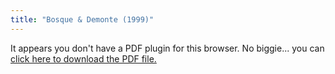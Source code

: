 ```yaml
---
title: "Bosque & Demonte (1999)"
---
```


```{=html}
<object data="bd1999.pdf" type="application/pdf" width="100%" height="100%" style="min-height:100vh;">
    <p>It appears you don't have a PDF plugin for this browser.
    No biggie... you can <a href="bd1999.pdf">click here to
    download the PDF file.</a></p>
</object>
```
